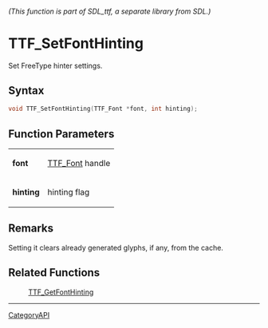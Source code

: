 ====== (This function is part of SDL_ttf, a separate library from SDL.) ======
= TTF_SetFontHinting =

Set FreeType hinter settings.

== Syntax ==

<syntaxhighlight lang='c'>
void TTF_SetFontHinting(TTF_Font *font, int hinting);
</syntaxhighlight>

== Function Parameters ==

{|
|'''font'''
|[[TTF_Font]] handle
|-
|'''hinting'''
|hinting flag
|}

== Remarks ==

Setting it clears already generated glyphs, if any, from the cache.

== Related Functions ==

:[[TTF_GetFontHinting]]

----
[[CategoryAPI]]


